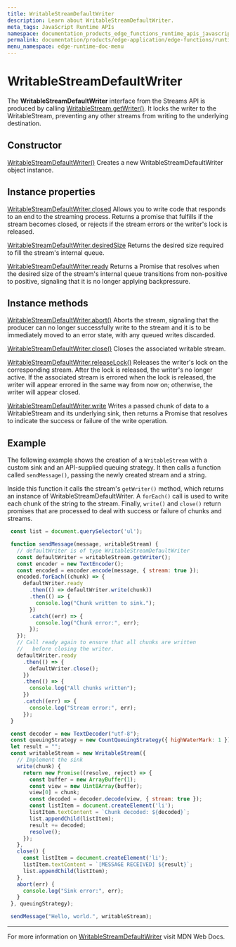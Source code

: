 ```yaml
---
title: WritableStreamDefaultWriter
description: Learn about WritableStreamDefaultWriter.
meta_tags: JavaScript Runtime APIs
namespace: documentation_products_edge_functions_runtime_apis_javascript_writable_stream_default_writer
permalink: documentation/products/edge-application/edge-functions/runtime-apis/javascript/stream-default-writer
menu_namespace: edge-runtime-doc-menu
---
```


# WritableStreamDefaultWriter

The **WritableStreamDefaultWriter** interface from the Streams API is produced by calling [WritableStream.getWriter()](https://developer.mozilla.org/en-US/docs/Web/API/WritableStream/getWriter). It locks the writer to the WritableStream, preventing any other streams from writing to the underlying destination.

## Constructor

[WritableStreamDefaultWriter()](https://developer.mozilla.org/en-US/docs/Web/API/WritableStreamDefaultWriter/WritableStreamDefaultWriter)
Creates a new WritableStreamDefaultWriter object instance.

## Instance properties

[WritableStreamDefaultWriter.closed](https://developer.mozilla.org/en-US/docs/Web/API/WritableStreamDefaultWriter/closed)
Allows you to write code that responds to an end to the streaming process. Returns a promise that fulfills if the stream becomes closed, or rejects if the stream errors or the writer's lock is released.

[WritableStreamDefaultWriter.desiredSize](https://developer.mozilla.org/en-US/docs/Web/API/WritableStreamDefaultWriter/desiredSize)
Returns the desired size required to fill the stream's internal queue.

[WritableStreamDefaultWriter.ready](https://developer.mozilla.org/en-US/docs/Web/API/WritableStreamDefaultWriter/ready)
Returns a Promise that resolves when the desired size of the stream's internal queue transitions from non-positive to positive, signaling that it is no longer applying backpressure.

## Instance methods
[WritableStreamDefaultWriter.abort()](https://developer.mozilla.org/en-US/docs/Web/API/WritableStreamDefaultWriter/abort)
Aborts the stream, signaling that the producer can no longer successfully write to the stream and it is to be immediately moved to an error state, with any queued writes discarded.

[WritableStreamDefaultWriter.close()](https://developer.mozilla.org/en-US/docs/Web/API/WritableStreamDefaultWriter/close)
Closes the associated writable stream.

[WritableStreamDefaultWriter.releaseLock()](https://developer.mozilla.org/en-US/docs/Web/API/WritableStreamDefaultWriter/releaseLock)
Releases the writer's lock on the corresponding stream. After the lock is released, the writer's no longer active. If the associated stream is errored when the lock is released, the writer will appear errored in the same way from now on; otherwise, the writer will appear closed.

[WritableStreamDefaultWriter.write](https://developer.mozilla.org/en-US/docs/Web/API/WritableStreamDefaultWriter/write)
Writes a passed chunk of data to a WritableStream and its underlying sink, then returns a Promise that resolves to indicate the success or failure of the write operation.

## Example

The following example shows the creation of a `WritableStream` with a custom sink and an API-supplied queuing strategy. It then calls a function called `sendMessage()`, passing the newly created stream and a string.

Inside this function it calls the stream's `getWriter()` method, which returns an instance of WritableStreamDefaultWriter. A `forEach()` call is used to write each chunk of the string to the stream. Finally, `write()` and `close()` return promises that are processed to deal with success or failure of chunks and streams.

```js
 const list = document.querySelector('ul');

 function sendMessage(message, writableStream) {
   // defaultWriter is of type WritableStreamDefaultWriter
   const defaultWriter = writableStream.getWriter();
   const encoder = new TextEncoder();
   const encoded = encoder.encode(message, { stream: true });
   encoded.forEach((chunk) => {
     defaultWriter.ready
       .then(() => defaultWriter.write(chunk))
       .then(() => {
         console.log("Chunk written to sink.");
       })
       .catch((err) => {
         console.log("Chunk error:", err);
       });
   });
   // Call ready again to ensure that all chunks are written
   //   before closing the writer.
   defaultWriter.ready
     .then(() => {
       defaultWriter.close();
     })
     .then(() => {
       console.log("All chunks written");
     })
     .catch((err) => {
       console.log("Stream error:", err);
     });
 }

 const decoder = new TextDecoder("utf-8");
 const queuingStrategy = new CountQueuingStrategy({ highWaterMark: 1 });
 let result = "";
 const writableStream = new WritableStream({
   // Implement the sink
   write(chunk) {
     return new Promise((resolve, reject) => {
       const buffer = new ArrayBuffer(1);
       const view = new Uint8Array(buffer);
       view[0] = chunk;
       const decoded = decoder.decode(view, { stream: true });
       const listItem = document.createElement('li');
       listItem.textContent = `Chunk decoded: ${decoded}`;
       list.appendChild(listItem);
       result += decoded;
       resolve();
     });
   },
   close() {
     const listItem = document.createElement('li');
     listItem.textContent = `[MESSAGE RECEIVED] ${result}`;
     list.appendChild(listItem);
   },
   abort(err) {
     console.log("Sink error:", err);
   }
 }, queuingStrategy);

 sendMessage("Hello, world.", writableStream);
```

---

For more information on [WritableStreamDefaultWriter](https://developer.mozilla.org/en-US/docs/Web/API/WritableStreamDefaultWriter) visit MDN Web Docs.
